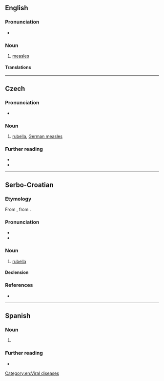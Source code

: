 {{also|rubéola}}
==English==

===Pronunciation===
* {{IPA|en|/ɹuˈbi.oʊ.la/}}

===Noun===
{{en-noun|-|s}}

# [[measles]]

====Translations====
{{trans-see|measles}}

[[Category:en:Viral diseases]]

----

==Czech==
{{wp|lang=cs}}

===Pronunciation===
* {{cs-IPA}}

===Noun===
{{cs-noun|g=f}}

# [[rubella]], [[German measles]]
#: {{syn|cs|zarděnky|růžovka}}

===Further reading===
* {{R:PSJC}}
* {{R:SSJC}}

{{C|cs|Viral diseases}}

----

==Serbo-Croatian==

===Etymology===
From {{der|sh|NL.|rubeolus}}, from {{m|la|rubeus}}.

===Pronunciation===
* {{IPA|sh|/ruběoːla/}}
* {{hyphenation|sh|ru|be|o|la}}

===Noun===
{{sh-noun|g=f|head=rubèōla}}

# {{lb|sh|disease}} [[rubella]]

====Declension====
{{sh-decl-noun-unc
|rubeola
|rubeole
|rubeoli
|rubeolu
|rubeolo / rubeola
|rubeoli
|rubeolom
}}

===References===
* {{R:sh:HJP|dlhiWhU}}

----

==Spanish==

===Noun===
{{es-noun|f}}

# {{alternative form of|es|rubéola}}

===Further reading===
* {{R:es:DRAE}}